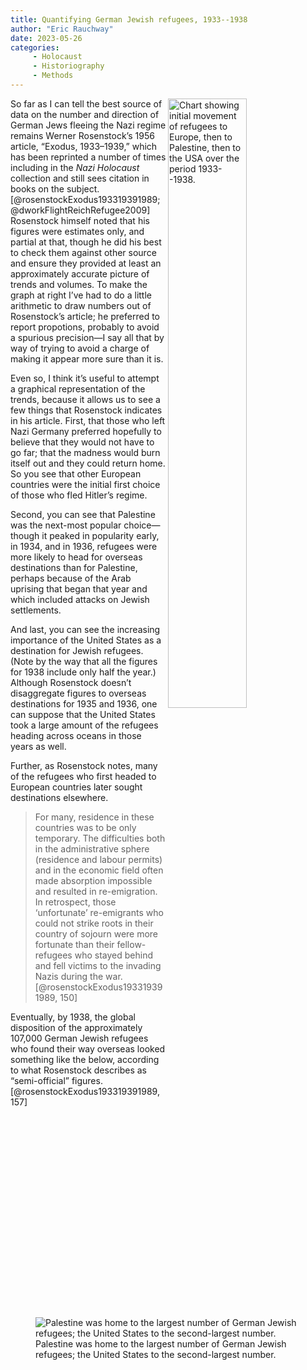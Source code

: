```yaml
---
title: Quantifying German Jewish refugees, 1933--1938
author: "Eric Rauchway"
date: 2023-05-26
categories:
     - Holocaust
     - Historiography
     - Methods
---
```


<img align="right" src="ros1.png" alt="Chart showing initial movement of refugees to Europe, then to Palestine, then to the USA over the period 1933--1938." width=50%>


So far as I can tell the best source of data on the number and direction of German Jews fleeing the Nazi regime remains Werner Rosenstock's 1956 article, "Exodus, 1933--1939," which has been reprinted a number of times including in the *Nazi Holocaust* collection and still sees citation in books on the subject.[@rosenstockExodus193319391989; @dworkFlightReichRefugee2009] Rosenstock himself noted that his figures were estimates only, and partial at that, though he did his best to check them against other source and ensure they provided at least an approximately accurate picture of trends and volumes. To make the graph at right I've had to do a little arithmetic to draw numbers out of Rosenstock's article; he preferred to report propotions, probably to avoid a spurious precision---I say all that by way of trying to avoid a charge of making it appear more sure than it is.

Even so, I think it's useful to attempt a graphical representation of the trends, because it allows us to see a few things that Rosenstock indicates in his article. First, that those who left Nazi Germany preferred hopefully to believe that they would not have to go far; that the madness would burn itself out and they could return home. So you see that other European countries were the initial first choice of those who fled Hitler's regime.

Second, you can see that Palestine was the next-most popular choice---though it peaked in popularity early, in 1934, and in 1936, refugees were more likely to head for overseas destinations than for Palestine, perhaps because of the Arab uprising that began that year and which included attacks on Jewish settlements.

And last, you can see the increasing importance of the United States as a destination for Jewish refugees. (Note by the way that all the figures for 1938 include only half the year.) Although Rosenstock doesn't disaggregate figures to overseas destinations for 1935 and 1936, one can suppose that the United States took a large amount of the refugees heading across oceans in those years as well.

Further, as Rosenstock notes, many of the refugees who first headed to European countries later sought destinations elsewhere.

> For many, residence in these countries was to be only temporary. The difficulties both in the administrative sphere (residence and labour permits) and in the economic field often made absorption impossible and resulted in re-emigration. In retrospect, those 'unfortunate' re-emigrants who could not strike roots in their country of sojourn were more fortunate than their fellow-refugees who stayed behind and fell victims to the invading Nazis during the war.[@rosenstockExodus193319391989, 150]

Eventually, by 1938, the global disposition of the approximately 107,000 German Jewish refugees who found their way overseas looked something like the below, according to what Rosenstock describes as "semi-official" figures.[@rosenstockExodus193319391989, 157]

![Palestine was home to the largest number of German Jewish refugees; the United States to the second-largest number.](ros2.png)

